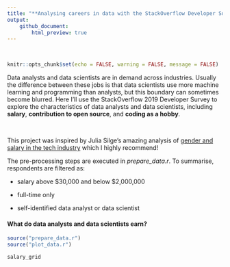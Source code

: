 ```yaml
---
title: "**Analysing careers in data with the StackOverflow Developer Survey 2019**"
output:
    github_document:
        html_preview: true
---
```

<br>

```r
knitr::opts_chunk$set(echo = FALSE, warning = FALSE, message = FALSE)
```

Data analysts and data scientists are in demand across industries. Usually the difference between these jobs is that data scientists use more machine learning and programming than analysts, but this boundary can sometimes become blurred. Here I'll use the StackOverflow 2019 Developer Survey to explore
the characteristics of data analysts and data scientists, including **salary**, **contribution to open source**, and **coding as a hobby**. 

<br>

This project was inspired by Julia Silge's amazing analysis of [gender and salary in the tech industry](https://juliasilge.com/blog/salary-gender/) which I highly recommend! 

The pre-processing steps are executed in *prepare_data.r*. To summarise, respondents are filtered as:

* salary above \$30,000 and below \$2,000,000
    
* full-time only
    
* self-identified data analyst or data scientist

#### What do data analysts and data scientists earn?

```r
source("prepare_data.r")
source("plot_data.r")

salary_grid
```

